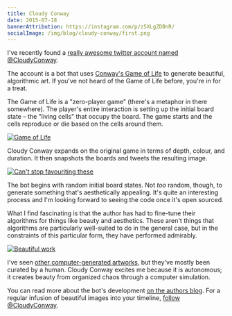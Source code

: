```yaml
---
title: Cloudy Conway
date: 2015-07-18
bannerAttribution: https://instagram.com/p/z5XLgZDBnR/
socialImage: /img/blog/cloudy-conway/first.png
---
```



I've recently found a [really awesome twitter account named @CloudyConway](https://twitter.com/CloudyConway/). 

The account is a bot that uses [Conway's Game of Life](https://en.wikipedia.org/wiki/Conway%27s_Game_of_Life) to generate beautiful, algorithmic art. If you've not heard of the Game of Life before, you're in for a treat. 


The Game of Life is a "zero-player game" (there's a metaphor in there somewhere). The player's entire interaction is setting up the initial board state – the "living cells" that occupy the board. The game starts and the cells reproduce or die based on the cells around them. 

[![Game of Life](game.gif)](https://en.wikipedia.org/wiki/Conway%27s_Game_of_Life#/media/File:Gospers_glider_gun.gif)

Cloudy Conway expands on the original game in terms of depth, colour, and duration. It then snapshots the boards and tweets the resulting image. 

[![Can't stop favouriting these](first.png)](https://twitter.com/CloudyConway/status/622055867098206208)

The bot begins with random initial board states. Not _too_ random, though, to generate something that's aesthetically appealing. It's quite an interesting process and I'm looking forward to seeing the code once it's open sourced.

What I find fascinating is that the author has had to fine-tune their algorithms for things like beauty and aesthetics. These aren't things that algorithms are particularly well-suited to do in the general case, but in the constraints of this particular form, they have performed admirably. 

[![Beautiful work](second.png)](https://twitter.com/CloudyConway/status/622258687592239105)

I've seen [other computer-generated artworks](/blog/google-street-view-photography/), but they've mostly been curated by a human. Cloudy Conway excites me because it is autonomous; it creates beauty from organized chaos through a computer simulation. 

You can read more about the bot's development [on the authors blog](http://www.vexorian.com/2015/05/cloudy-conway.html). For a regular infusion of beautiful images into your timeline, [follow @CloudyConway](https://twitter.com/CloudyConway/). 

  